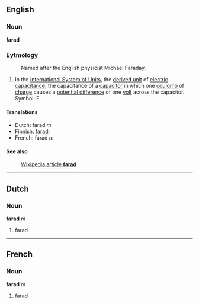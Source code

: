 ==English==
===Noun===
'''farad'''

===Eytmology===

:Named after the English physicist Michael Faraday.

#In the [[International System of Units]], the [[derived unit]] of [[electric capacitance]]; the capacitance of a [[capacitor]] in which one [[coulomb]] of [[charge]] causes a [[potential difference]] of one [[volt]] across the capacitor.  Symbol: F

====Translations====
*Dutch: farad ''m''
*[[Finnish]]: [[faradi]]
*French: farad ''m''

====See also====
:[[en:farad|Wikipedia article '''farad''']]

----
==Dutch==
===Noun===
'''farad''' ''m''

#farad

----
==French==
===Noun===
'''farad''' ''m''

#farad